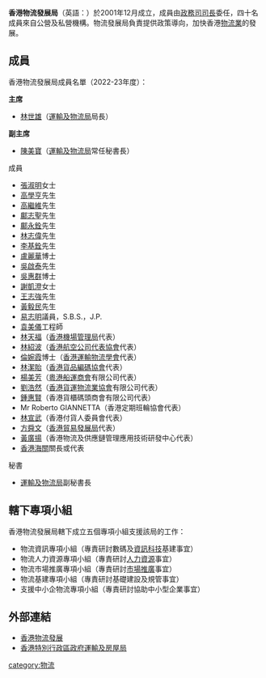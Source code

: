 {{香港公營機構基礎資訊
|中文機構名稱=香港物流發展局
|英文機構名稱=Hong Kong Logistics Development Council
|機構標誌=LOGSCOUNCIL logo.svg
|標誌大小=300px
|首長職銜=主席
|首長姓名=[[林世雄|林世雄]]<small>（[[運輸及物流局|運輸及物流局]]局長兼）</small>
|副首長職銜=副主席
|副首長姓名=[[陳美寶|陳美寶]]<small>（[[運輸及物流局|運輸及物流局]]常任秘書長兼）</small>
|成立年份=2001年
|法律基礎=
|聯繫部門=[[運輸及物流局|運輸及物流局]]
|類型=非法定諮詢組織
|總部={{HK}}[[添馬|添馬]][[添美道|添美道]]2號政府總部東翼21樓
|網站={{Official website|http://www.logisticshk.gov.hk/|官方網站}}
}}

'''香港物流發展局'''（英語：{{lang|en|Hong Kong Logistics Development Council ('''LOGSCOUNCIL''')}}）於2001年12月成立，成員由[[政務司司長|政務司司長]]委任，四十名成員來自公營及私營機構。物流發展局負責提供政策導向，加快香港[[物流業|物流業]]的發展。

==成員==
香港物流發展局成員名單（2022-23年度）：
;'''主席'''
*[[林世雄|林世雄]]（[[運輸及物流局|運輸及物流局]]局長）
;'''副主席'''
*[[陳美寶|陳美寶]]（[[運輸及物流局|運輸及物流局]]常任秘書長）
;成員
*[[張淑明|張淑明]]女士
*[[高學亨|高學亨]]先生
*[[高繼維|高繼維]]先生
*[[鄺志聖|鄺志聖]]先生
*[[鄺永銓|鄺永銓]]先生
*[[林志偉|林志偉]]先生
*[[李基銓|李基銓]]先生
*[[盧麗華|盧麗華]]博士
*[[吳啟泰|吳啟泰]]先生
*[[吳惠群|吳惠群]]博士
*[[謝凱澄|謝凱澄]]女士
*[[王志強|王志強]]先生
*[[黃毅民|黃毅民]]先生
*[[易志明|易志明]]議員，S.B.S.，J.P.
*[[袁美儀|袁美儀]]工程師
*[[林天福|林天福]]{{JP}}（[[香港機場管理局|香港機場管理局]]代表）
*[[林紹波|林紹波]]（[[香港航空公司代表協會|香港航空公司代表協會]]代表）
*[[倫婉霞|倫婉霞]]博士（[[香港運輸物流學會|香港運輸物流學會]]代表）
*[[林潔貽|林潔貽]]{{JP}}（[[香港貨品編碼協會|香港貨品編碼協會]]代表）
*[[楊美芳|楊美芳]]（[[粵港船運商會|粵港船運商會]]有限公司代表）
*[[劉浩然|劉浩然]]（[[香港貨運物流業協會|香港貨運物流業協會]]有限公司代表）
*[[鍾惠賢|鍾惠賢]]（香港貨櫃碼頭商會有限公司代表）
*Mr Roberto GIANNETTA（香港定期班輪協會代表）
*[[林宣武|林宣武]]{{GBSHK}}{{JP}}（香港付貨人委員會代表）
*[[方舜文|方舜文]]（[[香港貿易發展局|香港貿易發展局]]代表）
*[[黃廣揚|黃廣揚]]{{MH}}（香港物流及供應鏈管理應用技術研發中心代表）
*[[香港海關|香港海關]]關長或代表
;秘書
*[[運輸及物流局|運輸及物流局]]副秘書長

==轄下專項小組==
香港物流發展局轄下成立五個專項小組支援該局的工作：
* 物流資訊專項小組（專責研討數碼及[[資訊科技|資訊科技]]基建事宜）
* 物流人力資源專項小組（專責研討[[人力資源|人力資源]]事宜）
* 物流市場推廣專項小組（專責研討[[市場推廣|市場推廣]]事宜）
* 物流基建專項小組（專責研討基礎建設及規管事宜）
* 支援中小企物流專項小組（專責研討協助中小型企業事宜） 

==外部連結==
*[http://www.logisticshk.gov.hk/index.html 香港物流發展]
*[http://www.thb.gov.hk/ 香港特別行政區政府運輸及房屋局]

{{香港公營機構}}
[[category:物流|category:物流]]